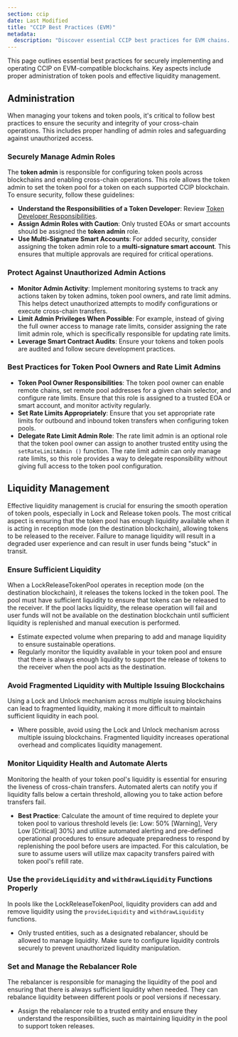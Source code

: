```yaml
---
section: ccip
date: Last Modified
title: "CCIP Best Practices (EVM)"
metadata:
  description: "Discover essential CCIP best practices for EVM chains. Learn secure administration of token pools, admin roles, and effective liquidity management strategies."
---
```


This page outlines essential best practices for securely implementing and operating CCIP on EVM-compatible blockchains. Key aspects include proper administration of token pools and effective liquidity management.

## Administration

When managing your tokens and token pools, it's critical to follow best practices to ensure the security and integrity of your cross-chain operations. This includes proper handling of admin roles and safeguarding against unauthorized access.

### Securely Manage Admin Roles

The **token admin** is responsible for configuring token pools across blockchains and enabling cross-chain operations. This role allows the token admin to set the token pool for a token on each supported CCIP blockchain. To ensure security, follow these guidelines:

- **Understand the Responsibilities of a Token Developer**: Review [Token Developer Responsibilities](/ccip/#).
- **Assign Admin Roles with Caution**: Only trusted EOAs or smart accounts should be assigned the **token admin** role.
- **Use Multi-Signature Smart Accounts**: For added security, consider assigning the token admin role to a **multi-signature smart account**. This ensures that multiple approvals are required for critical operations.

### Protect Against Unauthorized Admin Actions

- **Monitor Admin Activity**: Implement monitoring systems to track any actions taken by token admins, token pool owners, and rate limit admins. This helps detect unauthorized attempts to modify configurations or execute cross-chain transfers.
- **Limit Admin Privileges When Possible**: For example, instead of giving the full owner access to manage rate limits, consider assigning the rate limit admin role, which is specifically responsible for updating rate limits.
- **Leverage Smart Contract Audits**: Ensure your tokens and token pools are audited and follow secure development practices.

### Best Practices for Token Pool Owners and Rate Limit Admins

- **Token Pool Owner Responsibilities**: The token pool owner can enable remote chains, set remote pool addresses for a given chain selector, and configure rate limits. Ensure that this role is assigned to a trusted EOA or smart account, and monitor activity regularly.
- **Set Rate Limits Appropriately**: Ensure that you set appropriate rate limits for outbound and inbound token transfers when configuring token pools.
- **Delegate Rate Limit Admin Role**: The rate limit admin is an optional role that the token pool owner can assign to another trusted entity using the `setRateLimitAdmin ()` function. The rate limit admin can only manage rate limits, so this role provides a way to delegate responsibility without giving full access to the token pool configuration.

## Liquidity Management

Effective liquidity management is crucial for ensuring the smooth operation of token pools, especially in Lock and Release token pools. The most critical aspect is ensuring that the token pool has enough liquidity available when it is acting in reception mode (on the destination blockchain), allowing tokens to be released to the receiver. Failure to manage liquidity will result in a degraded user experience and can result in user funds being "stuck" in transit.

### Ensure Sufficient Liquidity

When a LockReleaseTokenPool operates in reception mode (on the destination blockchain), it releases the tokens locked in the token pool. The pool must have sufficient liquidity to ensure that tokens can be released to the receiver. If the pool lacks liquidity, the release operation will fail and user funds will not be available on the destination blockchain until sufficient liquidity is replenished and manual execution is performed.

- Estimate expected volume when preparing to add and manage liquidity to ensure sustainable operations.
- Regularly monitor the liquidity available in your token pool and ensure that there is always enough liquidity to support the release of tokens to the receiver when the pool acts as the destination.

### Avoid Fragmented Liquidity with Multiple Issuing Blockchains

Using a Lock and Unlock mechanism across multiple issuing blockchains can lead to fragmented liquidity, making it more difficult to maintain sufficient liquidity in each pool.

- Where possible, avoid using the Lock and Unlock mechanism across multiple issuing blockchains. Fragmented liquidity increases operational overhead and complicates liquidity management.

### Monitor Liquidity Health and Automate Alerts

Monitoring the health of your token pool's liquidity is essential for ensuring the liveness of cross-chain transfers. Automated alerts can notify you if liquidity falls below a certain threshold, allowing you to take action before transfers fail.

- **Best Practice**: Calculate the amount of time required to deplete your token pool to various threshold levels (ie: Low: 50% [Warning], Very Low [Critical] 30%) and utilize automated alerting and pre-defined operational procedures to ensure adequate preparedness to respond by replenishing the pool before users are impacted. For this calculation, be sure to assume users will utilize max capacity transfers paired with token pool's refill rate.

### Use the `provideLiquidity` and `withdrawLiquidity` Functions Properly

In pools like the LockReleaseTokenPool, liquidity providers can add and remove liquidity using the `provideLiquidity` and `withdrawLiquidity` functions.

- Only trusted entities, such as a designated rebalancer, should be allowed to manage liquidity. Make sure to configure liquidity controls securely to prevent unauthorized liquidity manipulation.

### Set and Manage the Rebalancer Role

The rebalancer is responsible for managing the liquidity of the pool and ensuring that there is always sufficient liquidity when needed. They can rebalance liquidity between different pools or pool versions if necessary.

- Assign the rebalancer role to a trusted entity and ensure they understand the responsibilities, such as maintaining liquidity in the pool to support token releases.
